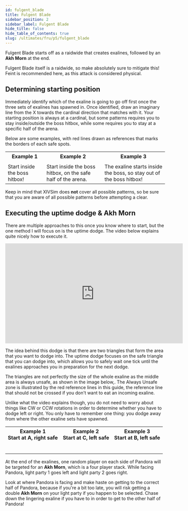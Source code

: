 ```yaml
---
id: fulgent_blade
title: Fulgent Blade
sidebar_position: 2
sidebar_label: Fulgent Blade
hide_title: false
hide_table_of_contents: true
slug: /ultimates/fru/p5/fulgent_blade
---
```


<Raidwide>Fulgent Blade</Raidwide> starts off as a raidwide that creates exalines, followed by an <strong>Akh Morn</strong> at the end.

<KittenAsset path='fru/p5/fulgent_blade_intro.webm' wrapper='div' />

<Raidwide>Fulgent Blade</Raidwide> itself is a raidwide, so make absolutely sure to mitigate this! Feint is recommended here, as this attack is considered physical.

## Determining starting position
Immediately identify which of the exaline is going to go off first once the three sets of exalines has spawned in. Once identified, draw an imaginary line from the X towards the cardinal direction that matches with it. Your starting position is always at a cardinal, but some patterns requires you to stay inside/outside the boss hitbox, while some requires you to stay at a specific half of the arena.

Below are some examples, with red lines drawn as references that marks the borders of each safe spots.


<table>
    <tr>
        <th>Example 1</th>
        <th>Example 2</th>
        <th>Example 3</th>
    </tr>
    <tr>
        <td><KittenAsset path='fru/p5/fulgent_blade_example1.png' /></td>
        <td><KittenAsset path='fru/p5/fulgent_blade_example2.png' /></td>
        <td><KittenAsset path='fru/p5/fulgent_blade_example3.png' /></td>
    </tr>
    <tr>
        <td>Start inside the boss hitbox!</td>
        <td>Start inside the boss hitbox, on the safe half of the arena.</td>
        <td>The exaline starts inside the boss, so stay out of the boss hitbox!</td>
    </tr>
</table>

Keep in mind that XIVSim does **not** cover all possible patterns, so be sure that you are aware of all possible patterns before attempting a clear.

## Executing the uptime dodge & Akh Morn
There are multiple approaches to this once you know where to start, but the one method I will focus on is the uptime dodge. The video below explains quite nicely how to execute it.

<iframe width="560" height="315" src="https://www.youtube.com/embed/MSev5gAO7jU?si=RRj6TioSPt4BTt8M" title="YouTube video player" frameborder="0" allow="accelerometer; autoplay; clipboard-write; encrypted-media; gyroscope; picture-in-picture; web-share" referrerpolicy="strict-origin-when-cross-origin" allowfullscreen></iframe>

The idea behind this dodge is that there are two triangles that form the area that you want to dodge into. The uptime dodge focuses on the safe triangle that you can dodge into, which allows you to safely wait one tick until the exalines approaches you in preparation for the next dodge.

The triangles are not perfectly the size of the whole exaline as the middle area is always unsafe, as shown in the image below,. The <Raidwide>Always Unsafe</Raidwide> zone is illustrated by the red reference lines in this guide, the reference line that should not be crossed if you don't want to eat an incoming exaline.

<KittenAsset path='fru/p5/fulgent_blade_triangles.png' wrapper='div' width='50%' />

Unlike what the video explains though, you do not need to worry about things like CW or CCW rotations in order to determine whether you have to dodge left or right. You only have to remember one thing: you dodge away from where the other exaline sets have spawned.

<table width='100%'>
    <tr>
        <th>Example 1<br />Start at A, right safe</th>
        <th>Example 2<br />Start at C, left safe</th>
        <th>Example 3<br />Start at B, left safe</th>
    </tr>
    <tr>
        <td><KittenAsset path='fru/p5/fulgent_blade_example1.png' /></td>
        <td><KittenAsset path='fru/p5/fulgent_blade_example2.png' /></td>
        <td><KittenAsset path='fru/p5/fulgent_blade_example3.png' /></td>
    </tr>
    <tr>
        <td><KittenAsset path='fru/p5/fulgent_blade_uptime_example1a.png' /></td>
        <td><KittenAsset path='fru/p5/fulgent_blade_uptime_example2a.png' /></td>
        <td><KittenAsset path='fru/p5/fulgent_blade_uptime_example3a.png' /></td>
    </tr>
    <tr>
        <td><KittenAsset path='fru/p5/fulgent_blade_uptime_example1b.png' /></td>
        <td><KittenAsset path='fru/p5/fulgent_blade_uptime_example2b.png' /></td>
        <td><KittenAsset path='fru/p5/fulgent_blade_uptime_example3b.png' /></td>
    </tr>
    <tr>
        <td><KittenAsset path='fru/p5/fulgent_blade_uptime_example1c.png' /></td>
        <td><KittenAsset path='fru/p5/fulgent_blade_uptime_example2c.png' /></td>
        <td><KittenAsset path='fru/p5/fulgent_blade_uptime_example3c.png' /></td>
    </tr>
    <tr>
        <td><KittenAsset path='fru/p5/fulgent_blade_uptime_example1d.png' /></td>
        <td><KittenAsset path='fru/p5/fulgent_blade_uptime_example2d.png' /></td>
        <td><KittenAsset path='fru/p5/fulgent_blade_uptime_example3d.png' /></td>
    </tr>
    <tr>
        <td><KittenAsset path='fru/p5/fulgent_blade_uptime_example1.webm' /></td>
        <td><KittenAsset path='fru/p5/fulgent_blade_uptime_example2.webm' /></td>
        <td><KittenAsset path='fru/p5/fulgent_blade_uptime_example3.webm' /></td>
    </tr>
</table>

At the end of the exalines, one random player on each side of Pandora will be targeted for an <strong>Akh Morn</strong>, which is a four player stack. While facing Pandora, light party 1 goes left and light party 2 goes right.

Look at where Pandora is facing and make haste on getting to the correct half of Pandora, because if you're a bit too late, you will risk getting a double <strong>Akh Morn</strong> on your light party if you happen to be selected. Chase down the lingering exaline if you have to in order to get to the other half of Pandora!


